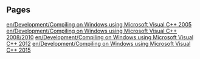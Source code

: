 
== Pages ==
[[en/Development/Compiling on Windows using Microsoft Visual C++ 2005]]
[[en/Development/Compiling on Windows using Microsoft Visual C++ 2008/2010]]
[[en/Development/Compiling on Windows using Microsoft Visual C++ 2012]]
[[en/Development/Compiling on Windows using Microsoft Visual C++ 2015]]
